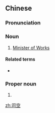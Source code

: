 ==Chinese==
{{zh-forms}}
{{zh-wp|zh|en:Three Excellencies}}

===Pronunciation===
{{zh-pron
|m=sīkōng
|c=si1 hung1
|mn=xm,zz,tw:su-khong/qz:sir-khong
|cat=n
}}

===Noun===
{{zh-noun}}

# {{lb|zh|archaic}} [[w:Three Excellencies|Minister of Works]] {{gloss|one of the three most important official posts during the [[w:Han Dynasty|Han Dynasty]]}}

====Related terms====
* {{zh-l|三公}}

===Proper noun===
{{zh-proper noun}}

# {{surname|lang=zh}}

[[zh:司空]]
